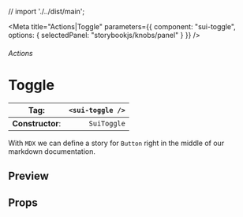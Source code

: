 
// import './../dist/main';

<Meta
	title="Actions|Toggle"
	parameters={{
		component: "sui-toggle",
		options: { selectedPanel: "storybookjs/knobs/panel" }
	}}
/>

###### Actions

# Toggle

| **Tag**:         | `<sui-toggle />` |
| ---------------- | ---------------: |
| **Constructor**: |      `SuiToggle` |

With `MDX` we can define a story for `Button` right in the middle of our
markdown documentation.

## Preview

## Props
